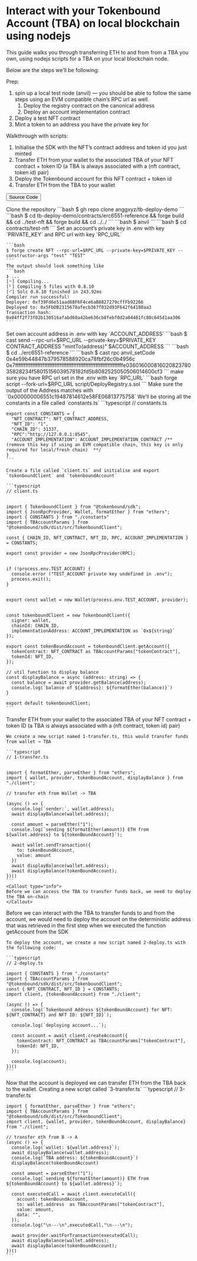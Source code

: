 
# Interact with your Tokenbound Account (TBA) on local blockchain using nodejs

This guide walks you through transferring ETH to and from from a TBA you own, using nodejs scripts for a TBA on your local blockchain node.

Below are the steps we’ll be following:

Prep:
1. spin up a local test node (anvil) — you should be able to follow the same steps using an EVM compatible chain’s RPC url as well.
    1. Deploy the registry contract on the canonical address
    2. Deploy an account implementation contract
2. Deploy a test NFT contract
3. Mint a token to an address you have the private key for

Walkthrough with scripts:

1. Initialise the SDK with the NFT’s contract address and token id you just minted
2. Transfer ETH from your wallet to the associated TBA of your NFT contract + token ID (a TBA is always associated with a (nft contract, token id) pair)
3. Deploy the Tokenbound account for this NFT contract + token id
4. Transfer ETH from the TBA to your wallet

<Button href="https://github.com/anggxyz/tb-deploy-demo">Source Code</Button>

<Steps>
  <Step title="Setup">
    Clone the repository
    ```bash
    $ gh repo clone anggxyz/tb-deploy-demo
    ```
    ```bash
    $ cd tb-deploy-demo/contracts/erc6551-reference && forge build && cd ../test-nft && forge build && cd ../../
    ```
  </Step>
  <Step title="Spin up a local test node (anvil)">
    ```bash
    $ anvil
    ```
  </Step>

  <Step title="Deploy NFT contract">
    ```bash
    $ cd contracts/test-nft
    ```
    Set an account’s private key in .env with key `PRIVATE_KEY` and RPC url with key `RPC_URL`

    ```bash
    $ forge create NFT --rpc-url=$RPC_URL --private-key=$PRIVATE_KEY --constructor-args "test" "TEST"
    ```
    The output should look something like
    ```bash
    ❯ ...
    [⠒] Compiling...
    [⠃] Compiling 5 files with 0.8.10
    [⠊] Solc 0.8.10 finished in 243.92ms
    Compiler run successful!
    Deployer: 0xf39Fd6e51aad88F6F4ce6aB8827279cffFb92266
    Deployed to: 0x5FbDB2315678afecb367f032d93F642f64180aa3
    Transaction hash: 0x04ff2f73f02b130516afabd60a42be636cb8febf0d2a04481fc80c645d1aa306
    ```
  </Step>

  <Step title="Mint an NFT">
    Set own account address in .env with key `ACCOUNT_ADDRESS`
    ```bash
    $ cast send --rpc-url=$RPC_URL --private-key=$PRIVATE_KEY CONTRACT_ADDRESS "mintTo(address)" $ACCOUNT_ADDRESS
    ```
  </Step>


  <Step title="Deploy the Registry contract">
    ```bash
    $ cd ../erc6551-reference
    ```
    ```bash
    $ cast rpc anvil_setCode 0x4e59b44847b379578588920ca78fbf26c0b4956c 0x7fffffffffffffffffffffffffffffffffffffffffffffffffffffffffffffffe03601600081602082378035828234f58015156039578182fd5b8082525050506014600cf3
    ```
    make sure you have RPC url set in the .env with key `RPC_URL`
    ```bash
    forge script --fork-url=$RPC_URL script/DeployRegistry.s.sol
    ```
    <Callout type="warning">
    Make sure the output of the Address matches with `0x000000006551c19487814612e58FE06813775758`
    </Callout>
  </Step>

  <Step title="Setup tokenbound client">
    We’ll be storing all the constants in a file called `constants.ts`
    ```typescript
    // constants.ts


    export const CONSTANTS = {
      "NFT_CONTRACT": NFT_CONTRACT_ADDRESS,
      "NFT_ID": "1",
      "CHAIN_ID": 31337,
      "RPC":"http://127.0.0.1:8545",
      "ACCOUNT_IMPLEMENTATION": ACCOUNT_IMPLEMENTATION_CONTRACT /** (remove this key if using an EVM compatible chain, this key is only required for local/fresh chain)  **/
    }
    ```

    Create a file called `client.ts` and initialise and export `tokenboundClient` and `tokenboundAccount`

    ```typescript
    // client.ts


    import { TokenboundClient } from "@tokenbound/sdk";
    import { JsonRpcProvider, Wallet, formatEther } from "ethers";
    import { CONSTANTS } from "./constants"
    import { TBAccountParams } from "@tokenbound/sdk/dist/src/TokenboundClient";

    const { CHAIN_ID, NFT_CONTRACT, NFT_ID, RPC, ACCOUNT_IMPLEMENTATION } = CONSTANTS;

    export const provider = new JsonRpcProvider(RPC);


    if (!process.env.TEST_ACCOUNT) {
      console.error ("TEST_ACCOUNT private key undefined in .env");
      process.exit();
    }


    export const wallet = new Wallet(process.env.TEST_ACCOUNT, provider);


    const tokenboundClient = new TokenboundClient({
      signer: wallet,
      chainId: CHAIN_ID,
      implementationAddress: ACCOUNT_IMPLEMENTATION as `0x${string}`
    });

    export const tokenBoundAccount = tokenboundClient.getAccount({
      tokenContract: NFT_CONTRACT as TBAccountParams["tokenContract"],
      tokenId: NFT_ID,
    });

    // util function to display balance
    const displayBalance = async (address: string) => {
      const balance = await provider.getBalance(address);
      console.log(`balance of ${address}: ${formatEther(balance)}`)
    }

    export default tokenboundClient;
    ```
  </Step>

  <Step title="Transfer ETH from your wallet to the associated TBA">
    Transfer ETH from your wallet to the associated TBA of your NFT contract + token ID (a TBA is always associated with a (nft contract, token id) pair)

    We create a new script named 1-transfer.ts, this would transfer funds from wallet → TBA

    ```typescript
    // 1-transfer.ts


    import { formatEther, parseEther } from "ethers";
    import { wallet, provider, tokenBoundAccount, displayBalance } from "./client";

    // transfer eth from Wallet -> TBA

    (async () => {
      console.log(`sender:`, wallet.address);
      await displayBalance(wallet.address);

      const amount = parseEther("1");
      console.log(`sending ${formatEther(amount)} ETH from ${wallet.address} to ${tokenBoundAccount}`);

      await wallet.sendTransaction({
        to: tokenBoundAccount,
        value: amount
      })
      await displayBalance(wallet.address);
      await displayBalance(tokenBoundAccount);
    })()
    ```
    <Callout type="info">
    Before we can access the TBA to transfer funds back, we need to deploy the TBA on-chain
    </Callout>
  </Step>

  <Step title="Deploy the Tokenbound account for this NFT contract + token id">
    Before we can interact with the TBA to transfer funds to and from the account, we would need to deploy the account on the deterministic address that was retrieved in the first step when we executed the function getAccount from the SDK

    To deploy the account, we create a new script named 2-deploy.ts with the following code:

    ```typescript
    // 2-deploy.ts

    import { CONSTANTS } from "./constants"
    import { TBAccountParams } from "@tokenbound/sdk/dist/src/TokenboundClient";
    const { NFT_CONTRACT, NFT_ID } = CONSTANTS;
    import client, {tokenBoundAccount} from "./client";

    (async () => {
      console.log(`Tokenbound Address ${tokenBoundAccount} for NFT: ${NFT_CONTRACT} and NFT ID: ${NFT_ID}`);

      console.log(`deploying account...`);

      const account = await client.createAccount({
        tokenContract: NFT_CONTRACT as TBAccountParams["tokenContract"],
        tokenId: NFT_ID,
      });

      console.log(account);
    })()
    ```
  </Step>

  <Step title="Transfer ETH from the TBA to your wallet">
    Now that the account is deployed we can transfer ETH from the TBA back to the wallet. Creating a new script called `3-transfer.ts`
    ```typescript
    // 3-transfer.ts

    import { formatEther, parseEther } from "ethers";
    import { TBAccountParams } from "@tokenbound/sdk/dist/src/TokenboundClient";
    import client, {wallet, provider, tokenBoundAccount, displayBalance} from "./client";

    // transfer eth from B -> A
    (async () => {
      console.log(`wallet: ${wallet.address}`);
      await displayBalance(wallet.address);
      console.log(`TBA address: ${tokenBoundAccount}`)
      displayBalance(tokenBoundAccount)

      const amount = parseEther("1");
      console.log(`sending ${formatEther(amount)} ETH from ${tokenBoundAccount} to ${wallet.address}`);

      const executedCall = await client.executeCall({
        account: tokenBoundAccount,
        to: wallet.address  as TBAccountParams["tokenContract"],
        value: amount,
        data: "",
      });
      console.log("\n---\n",executedCall,"\n---\n");

      await provider.waitForTransaction(executedCall);
      await displayBalance(wallet.address);
      await displayBalance(tokenBoundAccount);
    })()
    ```
  </Step>
</Steps>

